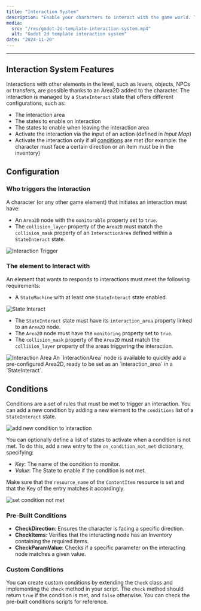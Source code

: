 ```yaml
---
title: "Interaction System"
description: "Enable your characters to interact with the game world. Trigger actions such as opening a chest, activating switches, or unlocking doors using the flexible interaction system."
media:
  src: "/res/godot-2d-template-interaction-system.mp4"
  alt: "Godot 2d template interaction system"
date: "2024-11-20"
---
```




---

## Interaction System Features

Interactions with other elements in the level, such as levers, objects, NPCs or transfers, are possible thanks to an Area2D added to the character. The interaction is managed by a `StateInteract` state that offers different configurations, such as:

- The interaction area
- The states to enable on interaction
- The states to enable when leaving the interaction area
- Activate the interaction via the input of an action (defined in _Input Map_)
- Activate the interaction only if all [conditions](#conditions) are met (for example: the character must face a certain direction or an item must be in the inventory)

## Configuration

### Who triggers the Interaction

A character (or any other game element) that initiates an interaction must have:

- An `Area2D` node with the `monitorable` property set to `true`.
- The `collision_layer` property of the `Area2D` must match the `collision_mask` property of an `InteractionArea` defined within a `StateInteract` state.

<Image src={interaction_trigger} alt="Interaction Trigger" />

### The element to Interact with

An element that wants to responds to interactions must meet the following requirements:

- A `StateMachine` with at least one `StateInteract` state enabled.

<Image src={state_interact} alt="State Interact" />

- The `StateInteract` state must have its `interaction_area` property linked to an `Area2D` node.
- The `Area2D` node must have the `monitoring` property set to `true`.
- The `collision_mask` property of the `Area2D` must match the `collision_layer` property of the areas triggering the interaction.

<Image src={interaction_area} alt="Interaction Area" />

<Callout type="default">
  An `InteractionArea` node is available to quickly add a pre-configured Area2D,
  ready to be set as an `interaction_area` in a `StateInteract`.
</Callout>

## Conditions

Conditions are a set of rules that must be met to trigger an interaction.
You can add a new condition by adding a new element to the `conditions` list of a `StateInteract` state.

<Image src={add_condition} alt="add new condition to interaction" />

You can optionally define a list of states to activate when a condition is not met.
To do this, add a new entry to the `on_condition_not_met` dictionary, specifying:

- _Key_: The name of the condition to monitor.
- _Value_: The State to enable if the condition is not met.

Make sure that the `resource_name` of the `ContentItem` resource is set and that the Key of the entry matches it accordingly.

<Image src={condition_not_met} alt="set condition not met" />

### Pre-Built Conditions

- **CheckDirection**: Ensures the character is facing a specific direction.
- **CheckItems**: Verifies that the interacting node has an Inventory containing the required items.
- **CheckParamValue**: Checks if a specific parameter on the interacting node matches a given value.

### Custom Conditions

You can create custom conditions by extending the `Check` class and implementing the `check` method in your script.
The `check` method should return `true` if the condition is met, and `false` otherwise.
You can check the pre-built conditions scripts for reference.
